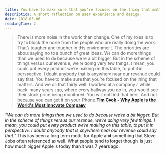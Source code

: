 ```yaml
---
title: You have to make sure that you’re focused on the thing that matters.
description: A short reflection on user experience and design.
date: 2018-03-06
readingTime: 2
---
```


>There is more noise in the world than change. One of my roles is to try to block the noise from the people who are really doing the work. That’s tougher and tougher in this environment. The priorities are about saying no to a bunch of great ideas. We can do more things than we used to do because we’re a bit bigger. But in the scheme of things versus our revenue, we’re doing very few things. I mean, you could put every product we’re making on this table, to put it in perspective. I doubt anybody that is anywhere near our revenue could say that. You have to make sure that you’re focused on the thing that matters. And we do that fair­­ly well. I worked at a company a while back, many years ago, where every hallway you go in, you would see their stock price being monitored. You will not find that here. And not because you can get it on your iPhone.**<a href="https://www.fastcompany.com/40525409/why-apple-is-the-worlds-most-innovative-company">Tim Cook - Why Apple is the World's Most Innovate Company</a>**

_"We can do more things than we used to do because we’re a bit bigger. But in the scheme of things versus our revenue, we’re doing very few things. I mean, you could put every product we’re making on this table, to put it in perspective. I doubt anybody that is anywhere near our revenue could say that."_ This has been a long term motto for Apple and something that Steve Jobs often referenced as well. What people tend to forget though, is just how much bigger Apple is today than it was 7 years ago.